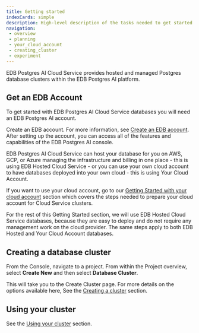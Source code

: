```yaml
---
title: Getting started
indexCards: simple
description: High-level description of the tasks needed to get started with EDB Postgres AI Cloud Service.
navigation:
 - overview
 - planning
 - your_cloud_account
 - creating_cluster
 - experiment
---
```


EDB Postgres AI Cloud Service provides hosted and managed Postgres database clusters within the EDB Postgres AI platform. 

## Get an EDB Account

To get started with EDB Postgres AI Cloud Service databases you will need an EDB Postgres AI account.

Create an EDB account. For more information, see [Create an EDB account](../../console/#accessing-the-edb-postgres-ai-console). After setting up the account, you can access all of the features and capabilities of the EDB Postgres AI console. 

EDB Postgres AI Cloud Service can host your database for you on AWS, GCP, or Azure managing the infrastructure and billing in one place - this is using EDB Hosted Cloud Service - or you can use your own cloud account to have databases deployed into your own cloud - this is using Your Cloud Account.

If you want to use your cloud account, go to our [Getting Started with your cloud account](your_cloud_account/getting_started_with_your_cloud_account) section which covers the steps needed to prepare your cloud account for Cloud Service clusters.

For the rest of this Getting Started section, we will use EDB Hosted Cloud Service databases, because they are easy to deploy and do not require any management work on the cloud provider. The same steps apply to both EDB Hosted and Your Cloud Account databases.

## Creating a database cluster

From the Console, navigate to a project. From within the Project overview, select **Create New** and then select **Database Cluster**.

This will take you to the Create Cluster page. For more details on the options available here, See the [Creating a cluster](../creating_a_cluster/) section. 

## Using your cluster

See the [Using your cluster](../using_cluster/) section.


